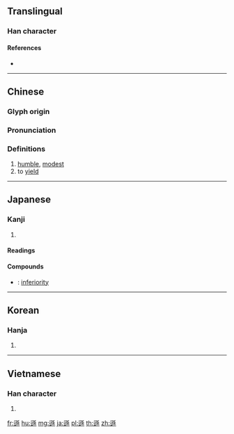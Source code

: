 {{character info/new}}
{{also|逊}}
==Translingual==

===Han character===
{{Han char|rn=162|rad=辵|as=10|sn=14|four=32309|canj=YNDF|ids=⿺辶孫}}

====References====
* {{Han ref|kx=1263.030|dkj=39038|dj=1757.070|hdz=63874.030|uh=905C|ud=36956|bh=BBB9|bd=48057}}

----

==Chinese==
{{zh-forms|s=逊}}

===Glyph origin===
{{Han etym}}

===Pronunciation===
{{zh-pron
|m=xùn
|c=seon3
|mn=qz,tw,xm,zz:sùn
|mc=y
|oc=y
|ma=
|cat=a,v
}}

===Definitions===
{{zh-hanzi}}

# [[humble]], [[modest]]
# to [[yield]]

----

==Japanese==

===Kanji===
{{ja-kanji|grade=c|rs=辵10}}

# {{defn|lang=ja|sort=辵10}}

====Readings====
{{ja-readings|goon=[[そん]] (son)|kanon=[[そん]] (son)|kun=[[ゆずる]] (yuzuru), [[へりくだる]] (herikudaru), [[したがう]] (shitagau)}}

====Compounds====
* {{ja-r|遜色|そんしょく}}: [[inferiority]]

----

==Korean==

===Hanja===
{{ko-hanja|hangeul=손|eumhun=|rv=son|mr=son|y=son}}

# {{defn|lang=ko|sort=辵10}}

----

==Vietnamese==

===Han character===
{{vi-hantu|[[tốn]]|rs=辵10}}

# {{defn|lang=vi|sort=辵10}}

[[fr:遜]]
[[hu:遜]]
[[mg:遜]]
[[ja:遜]]
[[pl:遜]]
[[th:遜]]
[[zh:遜]]